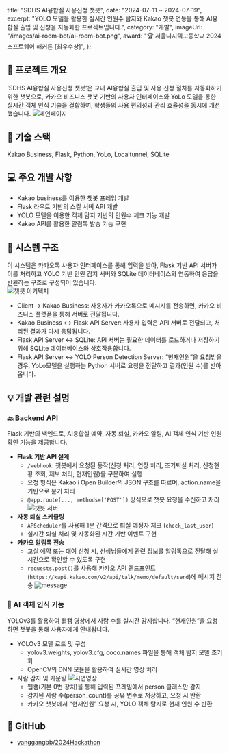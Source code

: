   title: "SDHS AI융합실 사용신청 챗봇",
  date: "2024-07-11 ~ 2024-07-19",
  excerpt: "YOLO 모델을 활용한 실시간 인원수 탐지와 Kakao 챗봇 연동을 통해 AI융합실 출입 및 신청을 자동화한 프로젝트입니다.",
  category: "개발",
  imageUrl: "/images/ai-room-bot/ai-room-bot.png",
  award: "🏆 서울디지텍고등학교 2024 소프트웨어 해커톤 [최우수상]",
};

## 📖 프로젝트 개요  
‘SDHS AI융합실 사용신청 챗봇’은 교내 AI융합실 출입 및 사용 신청 절차를 자동화하기 위한 챗봇으로, 카카오 비즈니스 챗봇 기반의 사용자 인터페이스와 YoLo 모델을 통한 실시간 객체 인식 기술을 결합하여, 학생들의 사용 편의성과 관리 효율성을 동시에 개선했습니다.
![메인페이지](/images/ai-room-bot/ai-room-bot.png)

## 📝 기술 스택  
Kakao Business, Flask, Python, YoLo, Localtunnel, SQLite

## 💻 주요 개발 사항  
- Kakao business를 이용한 챗봇 프레임 개발
- Flask 라우트 기반의 스킬 서버 API 개발
- YOLO 모델을 이용한 객체 탐지 기반의 인원수 체크 기능 개발
- Kakao API를 활용한 알림톡 발송 기능 구현

## 🧩 시스템 구조
이 시스템은 카카오톡 사용자 인터페이스를 통해 입력을 받아, Flask 기반 API 서버가 이를 처리하고 YOLO 기반 인원 감지 서버와 SQLite 데이터베이스와 연동하여 응답을 반환하는 구조로 구성되어 있습니다.  
![챗봇 아키텍처](/images/ai-room-bot/ai-room-bot-architecture.png)
- Client → Kakao Business: 사용자가 카카오톡으로 메시지를 전송하면, 카카오 비즈니스 플랫폼을 통해 서버로 전달됩니다.   
- Kakao Business ↔ Flask API Server: 사용자 입력은 API 서버로 전달되고, 처리된 결과가 다시 응답됩니다.   
- Flask API Server ↔ SQLite: API 서버는 필요한 데이터를 로드하거나 저장하기 위해 SQLite 데이터베이스와 상호작용합니다.   
- Flask API Server ↔ YOLO Person Detection Server: “현재인원”을 요청받을 경우, YoLo모델을 실행하는 Python 서버로 요청을 전달하고 결과(인원 수)를 받아옵니다.

## 💡 개발 관련 설명  
### 🔙 Backend API
Flask 기반의 백엔드로, AI융합실 예약, 자동 퇴실, 카카오 알림, AI 객체 인식 기반 인원 확인 기능을 제공합니다.
- **Flask 기반 API 설계**
  - `/webhook`: 챗봇에서 요청된 동작(신청 처리, 연장 처리, 조기퇴실 처리, 신청현황 조회, 제보 처리, 현재인원)을 구분하여 실행
  - 요청 형식은 Kakao i Open Builder의 JSON 구조를 따르며, action.name을 기반으로 분기 처리
  - `@app.route(..., methods=['POST'])` 방식으로 챗봇 요청을 수신하고 처리
    ![챗봇 서버](/images/ai-room-bot/video.gif)
- **자동 퇴실 스케줄링**
  - `APScheduler`를 사용해 1분 간격으로 퇴실 예정자 체크 (`check_last_user`)
  - 실시간 퇴실 처리 및 자동화된 시간 기반 이벤트 구현
- **카카오 알림톡 전송**
  - 교실 예약 또는 대여 신청 시, 선생님들에게 관련 정보를 알림톡으로 전달해 실시간으로 확인할 수 있도록 구현
  - `requests.post()`를 사용해 카카오 API 엔드포인트(`https://kapi.kakao.com/v2/api/talk/memo/default/send`)에 메시지 전송
    ![message](/images/ai-room-bot/message.png)

### 🤖 AI 객체 인식 기능
YOLOv3를 활용하여 웹캠 영상에서 사람 수를 실시간 감지합니다. “현재인원”을 요청하면 챗봇을 통해 사용자에게 안내됩니다.
- YOLOv3 모델 로드 및 구성
  - yolov3.weights, yolov3.cfg, coco.names 파일을 통해 객체 탐지 모델 초기화
  - OpenCV의 DNN 모듈을 활용하여 실시간 영상 처리
- 사람 감지 및 카운팅
    ![시연영상](/images/ai-room-bot/ai-room-bot-video.gif)
  - 웹캠(기본 0번 장치)을 통해 입력된 프레임에서 person 클래스만 감지
  - 감지된 사람 수(person_count)를 공유 변수로 저장하고, 요청 시 반환
  - 카카오 챗봇에서 “현재인원” 요청 시, YOLO 객체 탐지로 현재 인원 수 반환

## 🔗 GitHub
- [yanggangbb/2024Hackathon](https://github.com/yanggangbb/2024Hackathon)
